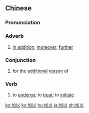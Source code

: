 ==Chinese==
{{zh-forms}}

===Pronunciation===
{{zh-pron
|m=jiāyǐ
|c=gaa1 ji5
|mn=ka-í
|cat=adv,con
}}

===Adverb===
{{zh-adv}}

# [[in addition]]; [[moreover]]; [[further]]

===Conjunction===
{{zh-con}}

# for the [[additional]] [[reason]] of

===Verb===
{{zh-verb}}

# {{qualifier|auxiliary, before a polysyllabic verb to connect with that which was previously mentioned}} to [[undergo]]; to [[treat]]; to [[initiate]]

{{zh-cat|Elementary}}

[[ko:加以]]
[[ky:加以]]
[[hu:加以]]
[[ja:加以]]
[[zh:加以]]
